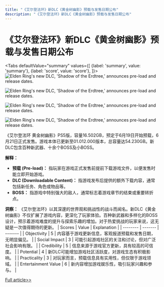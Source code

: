 ```yaml
---
title: "《艾尔登法环》新DLC《黄金树幽影》预载与发售日期公布"
description: "《艾尔登法环》新DLC《黄金树幽影》预载与发售日期公布"
---
```



# 《艾尔登法环》新DLC《黄金树幽影》预载与发售日期公布


<Tabs
	defaultValue="summary"
	values={[
	{label: 'summary', value: 'summary'},
	{label: 'score', value: 'score'},
]}>
<TabItem value="summary">
<img
  src="https://image.informedainews.com/2024/06/Vid-0wH-1717638955-0.jpg"
  alt="Elden Ring's new DLC, 'Shadow of the Erdtree,' announces pre-load and release dates."
/>

<img
  src="https://image.informedainews.com/2024/06/Vid-9c0-1717638955-1.jpg"
  alt="Elden Ring's new DLC, 'Shadow of the Erdtree,' announces pre-load and release dates."
/>

<img
  src="https://image.informedainews.com/2024/06/Vid-9mJ-1717638955-2.jpg"
  alt="Elden Ring's new DLC, 'Shadow of the Erdtree,' announces pre-load and release dates."
/>

<img
  src="https://image.informedainews.com/2024/06/Vid-pvy-1717638955-3.jpg"
  alt="Elden Ring's new DLC, 'Shadow of the Erdtree,' announces pre-load and release dates."
/>



《艾尔登法环 黄金树幽影》PS5版，容量16.502GB，预定于6月19日开始预载，6月21日正式发售。游戏本体已更新至01.012.000版本，总容量达54.230GB。新DLC包含百种新武器、十余个BOSS及小BOSS。

**解释：**
- **预载 (Pre-load)：** 指玩家在游戏正式发售前提前下载游戏文件，以便发售时能立即开始游戏。
- **DLC (Downloadable Content)：** 指游戏发布后提供的额外下载内容，通常包括新任务、角色或物品等。
- **BOSS：** 指游戏中特别强大的敌人，通常标志着游戏章节的结束或重要转折点。

**洞察：**
《艾尔登法环》以其深邃的世界观和挑战性的战斗而闻名。新DLC《黄金树幽影》不仅扩展了游戏内容，更深化了玩家体验。百种新武器和多样化的BOSS设计，预示着游戏难度的提升与探索乐趣的增加。对于热爱挑战的玩家来说，这无疑是一次值得期待的更新。
</TabItem>
<TabItem value="score">
	| Scores     | Value   | Explanation |
	| -------- | ------- | ------- |
	| Objectivity  | 5    | 内容基于游戏更新信息，客观报道预载和发售日期，无明显偏见。    |
	| Social Impact | 3     | 可能引起游戏社区的关注和讨论，但对广泛社会影响有限。    |
	| Credibility    | 5    | 信息来源于游戏官方更新，具有较高的可信度。    |
	| Potential    | 4    | 新DLC可能增加游戏社区活跃度，对游戏生态有积极影响。    |
	| Practicality    | 3    | 对玩家而言，预载信息具有实用性，但仅限于游戏领域。    |
	| Entertainment Value    | 6    | 新内容增加游戏娱乐性，吸引玩家兴趣和参与。    |
</TabItem>
</Tabs>

[Full article>>](https://www.gcores.com/articles/182962)
